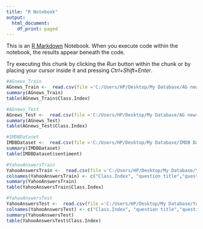 ---
title: "R Notebook"
output:
  html_document:
    df_print: paged
---

This is an [R Markdown](http://rmarkdown.rstudio.com) Notebook. When you execute code within the notebook, the results appear beneath the code. 

Try executing this chunk by clicking the *Run* button within the chunk or by placing your cursor inside it and pressing *Ctrl+Shift+Enter*. 

```{r}
#AGnews_Train
AGnews_Train <-  read.csv(file ='C:/Users/HP/Desktop/My Database/AG news/train.csv', header=TRUE , sep=',')
summary(AGnews_Train)
table(AGnews_Train$Class.Index)


```

```{r}
#AGnews_Test
AGnews_Test <-  read.csv(file ='C:/Users/HP/Desktop/My Database/AG news/test.csv', header=TRUE , sep=',')
summary(AGnews_Test)
table(AGnews_Test$Class.Index)

```


```{r}

#IMDBDataset
IMDBDataset <-  read.csv(file ='C:/Users/HP/Desktop/My Database/IMDB Dataset.csv/IMDB Dataset.csv', header=TRUE , sep=',')
summary(IMDBDataset)
table(IMDBDataset$sentiment)

```
```{r}
#YahooAnswersTrain
YahooAnswersTrain <-  read.csv(file ='C:/Users/HP/Desktop/My Database/Yahoo-Answer/yahoo_answers_csv/train.csv', sep=',')
colnames(YahooAnswersTrain) <- c("Class.Index", "question title","question content","best answer")
summary(YahooAnswersTrain)
table(YahooAnswersTrain$Class.Index)

```
```{r}
#YahooAnswersTest
YahooAnswersTest <-  read.csv(file ='C:/Users/HP/Desktop/My Database/Yahoo-Answer/yahoo_answers_csv/test.csv',  sep=',')
colnames(YahooAnswersTest) <- c("Class.Index", "question title","question content","best answer")
summary(YahooAnswersTest)
table(YahooAnswersTest$Class.Index)
```



